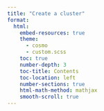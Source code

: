 ```yaml
---
title: "Create a cluster" 
format: 
  html: 
    embed-resources: true
    theme: 
      - cosmo 
      - custom.scss 
    toc: true 
    number-depth: 3  
    toc-title: Contents 
    toc-location: left 
    number-sections: true 
    html-math-method: mathjax 
    smooth-scroll: true 
---
```

